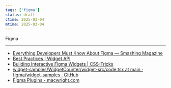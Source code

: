 ```yaml
---
tags: ['figma']
status: draft
ctime: 2025-03-04
mtime: 2025-03-04
---
```



<QuoteLink url="https://www.figma.com/ko-kr/">Figma</QuoteLink>

---

- [Everything Developers Must Know About Figma — Smashing Magazine](https://www.smashingmagazine.com/2022/08/everything-developers-must-know-about-figma/)
- [Best Practices | Widget API](https://www.figma.com/widget-docs/best-practices/)
- [Building Interactive Figma Widgets | CSS-Tricks](https://css-tricks.com/building-interactive-figma-widgets/)
- [widget-samples/WidgetCounter/widget-src/code.tsx at main · figma/widget-samples · GitHub](https://github.com/figma/widget-samples/blob/main/WidgetCounter/widget-src/code.tsx)
- [Figma Plugins - macwright.com](https://macwright.com/2024/03/29/figma-plugins.html)
